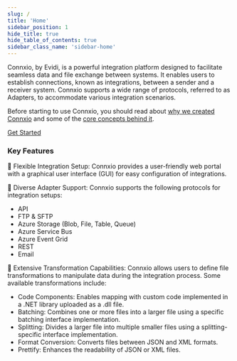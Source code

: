 ```yaml
---
slug: /
title: 'Home'
sidebar_position: 1
hide_title: true
hide_table_of_contents: true
sidebar_class_name: 'sidebar-home'
---
```



<ConnxioLogo className="logo-markdown" />

Connxio, by Evidi, is a powerful integration platform designed to facilitate seamless data and file exchange between systems. It enables users to establish connections, known as integrations, between a sender and a receiver system. Connxio supports a wide range of protocols, referred to as Adapters, to accommodate various integration scenarios.

Before starting to use Connxio, you should read about [why we created Connxio](./getting-started/why-connxio) and some of the [core concepts behind it](./getting-started/core-concepts).

<a href="./getting-started/first-integration" className="action-button">Get Started</a>

### Key Features
💪 Flexible Integration Setup: Connxio provides a user-friendly web portal with a graphical user interface (GUI) for easy configuration of integrations.

🤖 Diverse Adapter Support: Connxio supports the following protocols for integration setups:
   - API
   - FTP & SFTP
   - Azure Storage (Blob, File, Table, Queue)
   - Azure Service Bus
   - Azure Event Grid
   - REST
   - Email

🐧 Extensive Transformation Capabilities: Connxio allows users to define file transformations to manipulate data during the integration process. Some available transformations include:
   - Code Components: Enables mapping with custom code implemented in a .NET library uploaded as a .dll file.
   - Batching: Combines one or more files into a larger file using a specific batching interface implementation.
   - Splitting: Divides a larger file into multiple smaller files using a splitting-specific interface implementation.
   - Format Conversion: Converts files between JSON and XML formats.
   - Prettify: Enhances the readability of JSON or XML files.